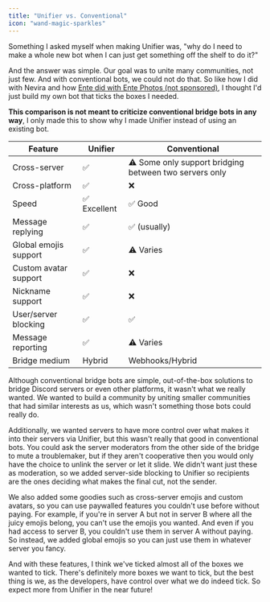 ```yaml
---
title: "Unifier vs. Conventional"
icon: "wand-magic-sparkles"
---
```


Something I asked myself when making Unifier was, "why do I need to make a whole new bot when I can just get something off the shelf to do it?"

And the answer was simple. Our goal was to unite many communities, not just few. And with conventional bots, we could not do that. So like how I did with Nevira and how [Ente did with Ente Photos (not sponsored)](https://ente.io/about), I thought I'd just build my own bot that ticks the boxes I needed.

**This comparison is not meant to criticize conventional bridge bots in any way**, I only made this to show why I made Unifier instead of using an existing bot.

| Feature                                                                                                                                                     | Unifier                                                                                                                                                                           | Conventional                                                                                                                                                                                                                                                                                                       |
| ----------------------------------------------------------------------------------------------------------------------------------------------------------- | --------------------------------------------------------------------------------------------------------------------------------------------------------------------------------- | ------------------------------------------------------------------------------------------------------------------------------------------------------------------------------------------------------------------------------------------------------------------------------------------------------------------ |
| <Tooltip tip="Ability to bridge from a server to a different server on the same platform.">Cross-server</Tooltip>                                           | ✅                                                                                                                                                                                 | ⚠️ Some only support bridging between two servers only                                                                                                                                                                                                                                                             |
| <Tooltip tip="Ability to bridge from a server to a different server on a completely different platform (e.g. Discord to Revolt).">Cross-platform</Tooltip>  | ✅                                                                                                                                                                                 | ❌                                                                                                                                                                                                                                                                                                                  |
| <Tooltip tip="Bridging speed, does not take general bot responsiveness into account unless it affects bridging speeds.">Speed</Tooltip>                     | <Tooltip tip="Thanks to concurrent processing and performance optimization libraries and techniques, Unifier can bridge messages at extremely fast speeds.">✅ Excellent</Tooltip> | <Tooltip tip="This can vary depending on the bridge bot you use. But from our research, many of the most popular bridge bots for Discord are still quite fast (not as fast as Unifier, though), so chances are it'll likely be fast enough for regular use.">✅ Good</Tooltip>                                      |
| <Tooltip tip="Ability to show message replies.">Message replying</Tooltip>                                                                                  | ✅                                                                                                                                                                                 | ✅ (usually)                                                                                                                                                                                                                                                                                                        |
| <Tooltip tip="Ability to allow users to use emojis from opted-in servers from any connected server.">Global emojis support</Tooltip>                        | ✅                                                                                                                                                                                 | <Tooltip tip="Some bots do this, but some of them may require you to pay before you can use this feature. Unifier has this feature for free.">⚠️ Varies</Tooltip>                                                                                                                                                  |
| <Tooltip tip="Ability to set a custom profile picture for the bridge without changing your actual profile picture.">Custom avatar support</Tooltip>         | ✅                                                                                                                                                                                 | ❌                                                                                                                                                                                                                                                                                                                  |
| <Tooltip tip="Ability to set a custom display name for the bridge without changing your actual display name or server nickname.">Nickname support</Tooltip> | ✅                                                                                                                                                                                 | ❌                                                                                                                                                                                                                                                                                                                  |
| <Tooltip tip="Ability to let server moderators block users or servers from bridging messages to their server.">User/server blocking</Tooltip>               | ✅                                                                                                                                                                                 | ✅                                                                                                                                                                                                                                                                                                                  |
| <Tooltip tip="Ability to easily and anonymously report abusive messages to instance moderators.">Message reporting</Tooltip>                                | ✅                                                                                                                                                                                 | <Tooltip tip="Only some bots have this feature. We believe that all bots should have an integrated message reporting interface, so it's easier for users to report harmful content to moderators.">⚠️ Varies</Tooltip>                                                                                             |
| <Tooltip tip="Medium used to bridge messages to a platform.">Bridge medium</Tooltip>                                                                        | <Tooltip tip="Unifier uses webhooks on platforms like Discord and Guilded to bridge messages, while it uses regular bot messages on platforms like Revolt.">Hybrid</Tooltip>      | <Tooltip tip="This will depend on the cross-platform capabilities of the bridge bot. For example, if it doesn't bridge to Revolt, it will only need to use Webhooks. But if it needs to bridge to Revolt, it will use Webhooks for Discord and bot messages with Masquerade for Revolt.">Webhooks/Hybrid</Tooltip> |

Although conventional bridge bots are simple, out-of-the-box solutions to bridge Discord servers or even other platforms, it wasn't what we really wanted. We wanted to build a community by uniting smaller communities that had similar interests as us, which wasn't something those bots could really do.

Additionally, we wanted servers to have more control over what makes it into their servers via Unifier, but this wasn't really that good in conventional bots. You could ask the server moderators from the other side of the bridge to mute a troublemaker, but if they aren't cooperative then you would only have the choice to unlink the server or let it slide. We didn't want just these as moderation, so we added server-side blocking to Unifier so recipients are the ones deciding what makes the final cut, not the sender.

We also added some goodies such as cross-server emojis and custom avatars, so you can use paywalled features you couldn't use before without paying. For example, if you're in server A but not in server B where all the juicy emojis belong, you can't use the emojis you wanted. And even if you had access to server B, you couldn't use them in server A without paying. So instead, we added global emojis so you can just use them in whatever server you fancy.

And with these features, I think we've ticked almost all of the boxes we wanted to tick. There's definitely more boxes we want to tick, but the best thing is we, as the developers, have control over what we do indeed tick. So expect more from Unifier in the near future\!